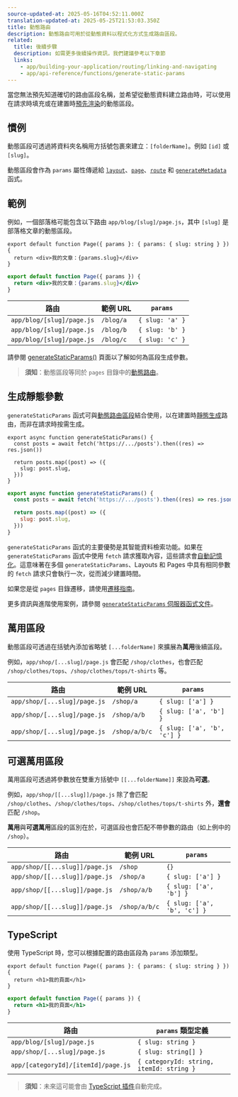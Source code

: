 ```yaml
---
source-updated-at: 2025-05-16T04:52:11.000Z
translation-updated-at: 2025-05-25T21:53:03.350Z
title: 動態路由
description: 動態路由可用於從動態資料以程式化方式生成路由區段。
related:
  title: 後續步驟
  description: 如需更多後續操作資訊，我們建議參考以下章節
  links:
    - app/building-your-application/routing/linking-and-navigating
    - app/api-reference/functions/generate-static-params
---
```


當您無法預先知道確切的路由區段名稱，並希望從動態資料建立路由時，可以使用在請求時填充或在建置時[預先渲染](#generating-static-params)的動態區段。

## 慣例

動態區段可透過將資料夾名稱用方括號包裹來建立：`[folderName]`。例如 `[id]` 或 `[slug]`。

動態區段會作為 `params` 屬性傳遞給 [`layout`](/docs/app/api-reference/file-conventions/layout)、[`page`](/docs/app/api-reference/file-conventions/page)、[`route`](/docs/app/building-your-application/routing/route-handlers) 和 [`generateMetadata`](/docs/app/api-reference/functions/generate-metadata#generatemetadata-function) 函式。

## 範例

例如，一個部落格可能包含以下路由 `app/blog/[slug]/page.js`，其中 `[slug]` 是部落格文章的動態區段。

```tsx filename="app/blog/[slug]/page.tsx" switcher
export default function Page({ params }: { params: { slug: string } }) {
  return <div>我的文章：{params.slug}</div>
}
```

```jsx filename="app/blog/[slug]/page.js" switcher
export default function Page({ params }) {
  return <div>我的文章：{params.slug}</div>
}
```

| 路由                      | 範例 URL    | `params`        |
| ------------------------- | ----------- | --------------- |
| `app/blog/[slug]/page.js` | `/blog/a`   | `{ slug: 'a' }` |
| `app/blog/[slug]/page.js` | `/blog/b`   | `{ slug: 'b' }` |
| `app/blog/[slug]/page.js` | `/blog/c`   | `{ slug: 'c' }` |

請參閱 [generateStaticParams()](#generating-static-params) 頁面以了解如何為區段生成參數。

> **須知**：動態區段等同於 `pages` 目錄中的[動態路由](/docs/app/building-your-application/routing/dynamic-routes)。

## 生成靜態參數

`generateStaticParams` 函式可與[動態路由區段](/docs/app/building-your-application/routing/dynamic-routes)結合使用，以在建置時[靜態生成](/docs/app/building-your-application/rendering/server-components#static-rendering-default)路由，而非在請求時按需生成。

```tsx filename="app/blog/[slug]/page.tsx" switcher
export async function generateStaticParams() {
  const posts = await fetch('https://.../posts').then((res) => res.json())

  return posts.map((post) => ({
    slug: post.slug,
  }))
}
```

```jsx filename="app/blog/[slug]/page.js" switcher
export async function generateStaticParams() {
  const posts = await fetch('https://.../posts').then((res) => res.json())

  return posts.map((post) => ({
    slug: post.slug,
  }))
}
```

`generateStaticParams` 函式的主要優勢是其智能資料檢索功能。如果在 `generateStaticParams` 函式中使用 `fetch` 請求獲取內容，這些請求會[自動記憶化](/docs/app/building-your-application/caching#request-memoization)。這意味著在多個 `generateStaticParams`、Layouts 和 Pages 中具有相同參數的 `fetch` 請求只會執行一次，從而減少建置時間。

如果您是從 `pages` 目錄遷移，請使用[遷移指南](/docs/app/building-your-application/upgrading/app-router-migration#dynamic-paths-getstaticpaths)。

更多資訊與進階使用案例，請參閱 [`generateStaticParams` 伺服器函式文件](/docs/app/api-reference/functions/generate-static-params)。

## 萬用區段

動態區段可透過在括號內添加省略號 `[...folderName]` 來擴展為**萬用**後續區段。

例如，`app/shop/[...slug]/page.js` 會匹配 `/shop/clothes`，也會匹配 `/shop/clothes/tops`、`/shop/clothes/tops/t-shirts` 等。

| 路由                         | 範例 URL      | `params`                    |
| ---------------------------- | ------------- | --------------------------- |
| `app/shop/[...slug]/page.js` | `/shop/a`     | `{ slug: ['a'] }`           |
| `app/shop/[...slug]/page.js` | `/shop/a/b`   | `{ slug: ['a', 'b'] }`      |
| `app/shop/[...slug]/page.js` | `/shop/a/b/c` | `{ slug: ['a', 'b', 'c'] }` |

## 可選萬用區段

萬用區段可透過將參數放在雙重方括號中 `[[...folderName]]` 來設為**可選**。

例如，`app/shop/[[...slug]]/page.js` 除了會匹配 `/shop/clothes`、`/shop/clothes/tops`、`/shop/clothes/tops/t-shirts` 外，**還會**匹配 `/shop`。

**萬用**與**可選萬用**區段的區別在於，可選區段也會匹配不帶參數的路由（如上例中的 `/shop`）。

| 路由                           | 範例 URL      | `params`                    |
| ------------------------------ | ------------- | --------------------------- |
| `app/shop/[[...slug]]/page.js` | `/shop`       | `{}`                        |
| `app/shop/[[...slug]]/page.js` | `/shop/a`     | `{ slug: ['a'] }`           |
| `app/shop/[[...slug]]/page.js` | `/shop/a/b`   | `{ slug: ['a', 'b'] }`      |
| `app/shop/[[...slug]]/page.js` | `/shop/a/b/c` | `{ slug: ['a', 'b', 'c'] }` |

## TypeScript

使用 TypeScript 時，您可以根據配置的路由區段為 `params` 添加類型。

```tsx filename="app/blog/[slug]/page.tsx" switcher
export default function Page({ params }: { params: { slug: string } }) {
  return <h1>我的頁面</h1>
}
```

```jsx filename="app/blog/[slug]/page.js" switcher
export default function Page({ params }) {
  return <h1>我的頁面</h1>
}
```

| 路由                               | `params` 類型定義                 |
| ----------------------------------- | ---------------------------------------- |
| `app/blog/[slug]/page.js`           | `{ slug: string }`                       |
| `app/shop/[...slug]/page.js`        | `{ slug: string[] }`                     |
| `app/[categoryId]/[itemId]/page.js` | `{ categoryId: string, itemId: string }` |

> **須知**：未來這可能會由 [TypeScript 插件](/docs/app/building-your-application/configuring/typescript#typescript-plugin)自動完成。